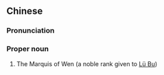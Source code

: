 {{also|温侯}}
==Chinese==
{{zh-forms|s=温侯}}

===Pronunciation===
{{zh-pron
|m=Wēn Hóu
|cat=pn
}}

===Proper noun===
{{zh-proper noun}}

# {{lb|zh|archaic}} The Marquis of Wen (a noble rank given to [[w:Lü Bu|Lü Bu]])